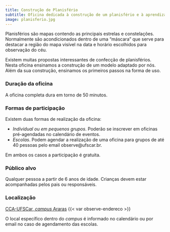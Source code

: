 ```yaml
---
title: Construção de Planisfério
subtitle: Oficina dedicada à construção de um planisfério e à aprendizagem da forma correta do seu uso. *Ele será um guia precioso na sua jornada de apreciação dos céus estrelados*.
image: planisferio.jpg
---
```


Planisférios são mapas contendo as principais estrelas e constelações. Normalmente são acondicionados dentro de uma "máscara" que serve para destacar a região do mapa visível na data e horário escolhidos para observação do céu.

Existem muitas propostas interessantes de confecção de planisférios. Nesta oficina ensinamos a construção de um modelo adaptado por nós. Além da sua construção, ensinamos os primeiros passos na forma de uso.

### Duração da oficina

A oficina completa dura em torno de 50 minutos.

### Formas de participação

Existem duas formas de realização da oficina:

- *Individual ou em pequenos grupos*. Poderão se inscrever em oficinas pré-agendadas no calendário de eventos.
- *Escolas*. Podem agendar a realização de uma oficina para grupos de até 40 pessoas pelo email observe@ufscar.br.

Em ambos os casos a participação é gratuita.

### Público alvo

Qualquer pessoa a partir de 6 anos de idade. Crianças devem estar acompanhadas pelos pais ou responsáveis.

### Localização

[CCA-UFSCar, *campus* Araras]({{< var loc.localizacao >}}/localizacao.qmd)
{{< var observe-endereco >}}

O local específico dentro do *campus* é informado no calendário ou por email no caso de agendamento das escolas.